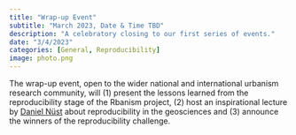 ```yaml
---
title: "Wrap-up Event"
subtitle: "March 2023, Date & Time TBD"
description: "A celebratory closing to our first series of events."
date: "3/4/2023"
categories: [General, Reproducibility]
image: photo.png
---
```


The wrap-up event, open to the wider national and international urbanism research community, will (1) present the lessons learned from the reproducibility stage of the Rbanism project, (2) host an inspirational lecture by [Daniel Nüst](https://nuest.staff.ifgi.de/) about reproducibility in the geosciences and (3) announce the winners of the reproducibility challenge.
